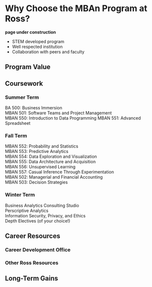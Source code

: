 # Why Choose the MBAn Program at Ross? {-}
**page under construction**  


- STEM developed program
- Well respected institution
- Collaboration with peers and faculty

## Program Value {-}

## Coursework {-}

### Summer Term {-}
BA 500: Business Immersion  
MBAN 501: Software Teams and Project Management  
MBAN 550: Introduction to Data Programming
MBAN 551: Advanced Spreadsheet

### Fall Term {-}
MBAN 552: Probability and Statistics  
MBAN 553: Predictive Analytics  
MBAN 554: Data Exploration and Visualization  
MBAN 555: Data Architecture and Acquisition  
MBAN 556: Unsupervised Learning  
MBAN 557: Casual Inference Through Experimentation  
MBAN 502: Managerial and Financial Accounting  
MBAN 503: Decision Strategies  

### Winter Term {-}
Business Analytics Consulting Studio  
Perscriptive Analytics  
Information Security, Privacy, and Ethics  
Depth Electives (of your choice!)  

## Career Resources {-}

### Career Development Office {-}

### Other Ross Resources {-}

## Long-Term Gains {-}

